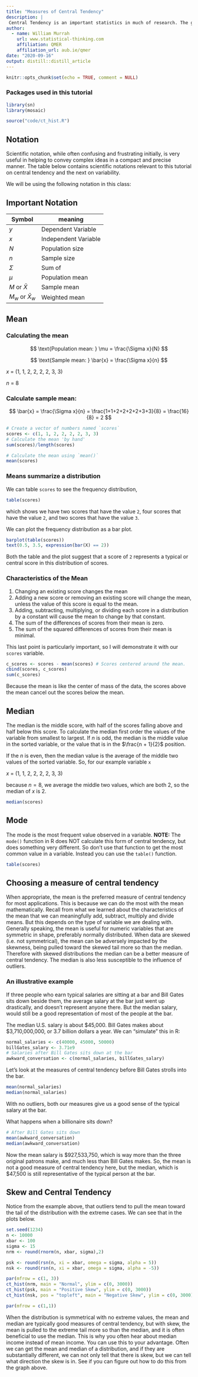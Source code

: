 ```yaml
---
title: "Measures of Central Tendency"
description: |
 Central Tendency is an important statistics in much of research. The goal is to simplify our data to one representative value. Before you do this you must make sure your measure of central tendency is   appropriate for your data. In this tutorial I will introduce you to the most common ways to calculate central tendency
author:
  - name: William Murrah 
    url: www.statistical-thinking.com
    affiliation: QMER
    affiliation_url: aub.ie/qmer
date: "2020-09-16"
output: distill::distill_article
---
```


```r
knitr::opts_chunk$set(echo = TRUE, comment = NULL)
```

### Packages used in this tutorial
```r
library(sn)
library(mosaic)
```

```r
source("code/ct_hist.R")
```




## Notation

Scientific notation, while often confusing and frustrating initially, is very useful in helping to convey complex ideas in a compact and precise manner.
The table below contains scientific notations relevant to this tutorial on central tendency and the next on variability.

We will be using the following notation in this class:

## Important Notation 

Symbol                 | meaning
-----------------------|----------
$y$                    | Dependent Variable
$x$                    | Independent Variable
$N$                    | Population size
$n$                    | Sample size
$\Sigma$               | Sum of
$\mu$                  | Population mean
$M$ or $\bar{X}$       | Sample mean 
$M_w$  or $\bar{X}_w$  | Weighted mean 

## Mean

### Calculating the mean

$$
\text{Population mean: }  \mu = \frac{\Sigma x}{N}
$$

$$
\text{Sample mean: } \bar{x} = \frac{\Sigma x}{n}
$$

$x$ = (1, 1, 2, 2, 2, 2, 3, 3)

$n$ = 8

### Calculate sample mean:


$$
\bar{x} = \frac{\Sigma x}{n} = \frac{1+1+2+2+2+2+3+3}{8} = \frac{16}{8} =  2 
$$

```r
# Create a vector of numbers named `scores`
scores <- c(1, 1, 2, 2, 2, 2, 3, 3)
# Calculate the mean 'by hand'
sum(scores)/length(scores)

# Calculate the mean using `mean()`
mean(scores)
```

### Means summarize a distribution

We can table `scores` to see the frequency distribution,

```r
table(scores)
```

which shows we have two scores that have the value `2`, four scores that have the value `2`, and two scores that have the value `3`.

We can plot the frequency distribution as a bar plot.

```r
barplot(table(scores))
text(0.5, 3.5, expression(bar(X) == 2))
```

Both the table and the plot suggest that a score of `2` represents a typical or central score in this distribution of scores.

### Characteristics of the Mean 

1. Changing an existing score changes the mean
2. Adding a new score or removing an existing score will change the mean, unless the value of this score is equal to the mean.
3. Adding, subtracting, multiplying, or dividing each score in a distribution by a constant will cause the mean to change by that constant.
4. The sum of the differences of scores from their mean is zero.
5. The sum of the squared differences of scores from their mean is minimal.

This last point is particularly important, so I will demonstrate it with our `scores` variable.

```r
c_scores <- scores - mean(scores) # Scores centered around the mean.
cbind(scores, c_scores) 
sum(c_scores)
```

Because the mean is like the center of mass of the data, the scores above the mean cancel out the scores below the mean. 

## Median

The median is the middle score, with half of the scores falling above and half below this score.
To calculate the median first order the values of the variable from smallest to largest.
If *n* is odd, the median is the middle value in the sorted variable, or the value that is in the  $\frac{n + 1}{2}$ position.

If the *n* is even, then the median value is the average of the middle two values of the sorted variable.
So, for our example variable `x`

$x$ = (1, 1, 2, 2, 2, 2, 3, 3)

because $n = 8$, we average the middle two values, which are both $2$, so the median of $x$ is $2$.

```r
median(scores)
```


## Mode

The mode is the most frequent value observed in a variable.
**NOTE:** The `mode()` function in R does NOT calculate this form of central tendency, but does something very different. So don't use that function to get the most common value in a variable.
Instead you can use the `table()` function.

```r
table(scores)
```

## Choosing a measure of central tendency

When appropriate, the mean is the preferred measure of central tendency for most applications. 
This is because we can do the most with the mean mathematically.
Recall from what we learned about the characteristics of the mean that we can meaningfully add, subtract, multiply and divide means.
But this depends on the type of variable we are dealing with. 
Generally speaking, the mean is useful for numeric variables that are symmetric in shape, preferably normally distributed. 
When data are skewed (i.e. not symmetrical), the mean can be adversely impacted by the skewness, being pulled toward the skewed tail more so than the median. 
Therefore with skewed distributions the median can be a better measure of central tendency.
The median is also less susceptible to the influence of outliers.

### An illustrative example

If three people who earn typical salaries are sitting at a bar and Bill Gates sits down beside them, the average salary at the bar just went up drastically, and doesn't represent anyone there.
But the median salary, would still be a good representation of most of the people at the bar.

The median U.S. salary is about $45,000.
Bill Gates makes about $3,710,000,000, or 3.7 billion dollars a year.
We can "simulate" this in R:

```r
normal_salaries <- c(40000, 45000, 50000)
billGates_salary <- 3.71e9 
# Salaries after Bill Gates sits down at the bar
awkward_conversation <- c(normal_salaries, billGates_salary) 
```

Let's look at the measures of central tendency before Bill Gates strolls into the bar.

```r
mean(normal_salaries)
median(normal_salaries)
```

With no outliers, both our measures give us a good sense of the typical salary at the bar.

What happens when a billionaire sits down?

```r
# After Bill Gates sits down
mean(awkward_conversation)
median(awkward_conversation)
```

Now the mean salary is $927,533,750, which is way more than the three original patrons make, and much less than Bill Gates makes.
So, the mean is not a good measure of central tendency here, but the median, which is $47,500 is still representative of the typical person at the bar.

## Skew and Central Tendency

Notice from the example above, that outliers tend to pull the mean toward the tail of the distribution with the extreme cases.
We can see that in the plots below.

```r
set.seed(1234)
n <- 10000
xbar <- 100
sigma <- 15
nrm <- round(rnorm(n, xbar, sigma),2)

psk <- round(rsn(n, xi = xbar, omega = sigma, alpha = 5))
nsk <- round(rsn(n, xi = xbar, omega = sigma, alpha = -5))

par(mfrow = c(1, 3))
ct_hist(nrm, main = "Normal", ylim = c(0, 3000))
ct_hist(psk, main = "Positive Skew", ylim = c(0, 3000))
ct_hist(nsk, pos = "topleft", main = "Negative Skew", ylim = c(0, 3000))

par(mfrow = c(1,1))
```

When the distribution is symmetrical with no extreme values, the mean and median are typically good measures of central tendency, but with skew, the mean is pulled to the extreme tail more so than the median, and it is often beneficial to use the median.
This is why you often hear about median income instead of mean income.
You can use this to your advantage. 
Often we can get the mean and median of a distribution, and if they are substantially different, we can not only tell that there is skew, but we can tell what direction the skew is in. 
See if you can figure out how to do this from the graph above.